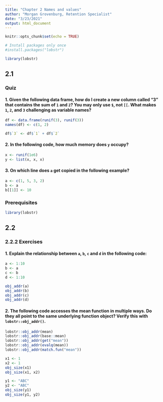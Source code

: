 ```yaml
---
title: "Chapter 2 Names and values"
author: "Morgan Grovenburg, Retention Specialist"
date: "3/23/2021"
output: html_document
---
```


```r
knitr::opts_chunk$set(echo = TRUE)
```

```r
# Install packages only once
#install.packages("lobstr")

library(lobstr)
```


## 2.1

### Quiz

#### 1. Given the following data frame, how do I create a new column called “3” that contains the sum of `1` and `2`? You may only use `$`, not `[[`. What makes `1`, `2`, and `3` challenging as variable names?

```r
df <- data.frame(runif(3), runif(3))
names(df) <- c(1, 2)

df$`3` <- df$`1` + df$`2`
```

#### 2. In the following code, how much memory does `y` occupy?

```r
x <- runif(1e6)
y <- list(x, x, x)
```



#### 3. On which line does `a` get copied in the following example?

```r
a <- c(1, 5, 3, 2)
b <- a
b[[1]] <- 10
```

### Prerequisites

```r
library(lobstr)
```

## 2.2

### 2.2.2 Exercises

#### 1. Explain the relationship between `a`, `b`, `c` and `d` in the following code:

```r
a <- 1:10
b <- a
c <- b
d <- 1:10

obj_addr(a)
obj_addr(b)
obj_addr(c)
obj_addr(d)
```

#### 2. The following code accesses the mean function in multiple ways. Do they all point to the same underlying function object? Verify this with `lobstr::obj_addr()`.

```r
lobstr::obj_addr(mean)
lobstr::obj_addr(base::mean)
lobstr::obj_addr(get("mean"))
lobstr::obj_addr(evalq(mean))
lobstr::obj_addr(match.fun("mean"))
```



```r
x1 <- 1
x2 <- 1
obj_size(x1)
obj_size(x1, x2)

y1 <- "ABC"
y2 <- "ABC"
obj_size(y1)
obj_size(y1, y2)

```

